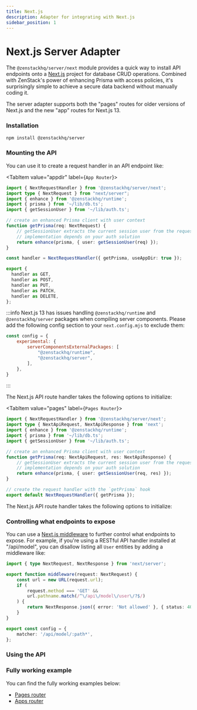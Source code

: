 ```yaml
---
title: Next.js
description: Adapter for integrating with Next.js
sidebar_position: 1
---
```



# Next.js Server Adapter

The `@zenstackhq/server/next` module provides a quick way to install API endpoints onto a [Next.js](https://nextjs.org/) project for database CRUD operations. Combined with ZenStack's power of enhancing Prisma with access policies, it's surprisingly simple to achieve a secure data backend without manually coding it.

The server adapter supports both the "pages" routes for older versions of Next.js and the new "app" routes for Next.js 13.

### Installation

```bash
npm install @zenstackhq/server
```

### Mounting the API

You can use it to create a request handler in an API endpoint like:

<Tabs>

<TabItem value="appdir" label={`App Router`}>

```ts title='/src/app/api/model/[...path]/route.ts'
import { NextRequestHandler } from '@zenstackhq/server/next';
import type { NextRequest } from "next/server";
import { enhance } from '@zenstackhq/runtime';
import { prisma } from '~/lib/db.ts';
import { getSessionUser } from '~/lib/auth.ts';

// create an enhanced Prisma client with user context
function getPrisma(req: NextRequest) {
    // getSessionUser extracts the current session user from the request, its
    // implementation depends on your auth solution
    return enhance(prisma, { user: getSessionUser(req) });
}

const handler = NextRequestHandler({ getPrisma, useAppDir: true });

export {
  handler as GET,
  handler as POST,
  handler as PUT,
  handler as PATCH,
  handler as DELETE,
};
```

:::info
Next.js 13 has issues handling `@zenstackhq/runtime` and `@zenstackhq/server` packages when compiling server components. Please add the following config section to your `next.config.mjs` to exclude them:

```js title='next.config.mjs'
const config = {
    experimental: {
        serverComponentsExternalPackages: [
            "@zenstackhq/runtime",
            "@zenstackhq/server",
        ],
    },
}
```
:::

The Next.js API route handler takes the following options to initialize:

<AdapterOptions getPrisma='(req: NextRequest) => unknown | Promise<unknown>' />

</TabItem>

<TabItem value="pages" label={`Pages Router`}>

```ts title='/src/pages/api/model/[...path].ts'
import { NextRequestHandler } from '@zenstackhq/server/next';
import type { NextApiRequest, NextApiResponse } from 'next';
import { enhance } from '@zenstackhq/runtime';
import { prisma } from '~/lib/db.ts';
import { getSessionUser } from '~/lib/auth.ts';

// create an enhanced Prisma client with user context
function getPrisma(req: NextApiRequest, res: NextApiResponse) {
    // getSessionUser extracts the current session user from the request, its
    // implementation depends on your auth solution
    return enhance(prisma, { user: getSessionUser(req, res) });
}

// create the request handler with the `getPrisma` hook
export default NextRequestHandler({ getPrisma });
```

The Next.js API route handler takes the following options to initialize:

<AdapterOptions getPrisma='(req: NextApiRequest, res: NextApiResponse) => unknown | Promise<unknown>' />

</TabItem>


</Tabs>

### Controlling what endpoints to expose

You can use a [Next.js middleware](https://nextjs.org/docs/pages/building-your-application/routing/middleware) to further control what endpoints to expose. For example, if you're using a RESTful API handler installed at "/api/model", you can disallow listing all `User` entities by adding a middleware like:

```ts title='/src/middleware.ts'
import { type NextRequest, NextResponse } from 'next/server';

export function middleware(request: NextRequest) {
    const url = new URL(request.url);
    if (
        request.method === 'GET' &&
        url.pathname.match(/^\/api\/model\/user\/?$/)
    ) {
        return NextResponse.json({ error: 'Not allowed' }, { status: 405 });
    }
}

export const config = {
    matcher: '/api/model/:path*',
};
```

### Using the API

<UsingAPI />

<ErrorHandling />

### Fully working example

You can find the fully working examples below:
- [Pages router](https://github.com/zenstackhq/docs-tutorial-nextjs)
- [Apps router](https://github.com/zenstackhq/docs-tutorial-nextjs-app-dir)
